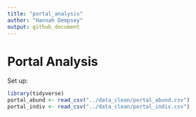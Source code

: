 ```yaml
---
title: "portal_analysis"
author: "Hannah Dempsey"
output: github_document
---
```


# Portal Analysis

Set up:

```r
library(tidyverse)
portal_abund <- read_csv("../data_clean/portal_abund.csv")
portal_indiv <- read_csv("../data_clean/portal_indiv.csv")
```
